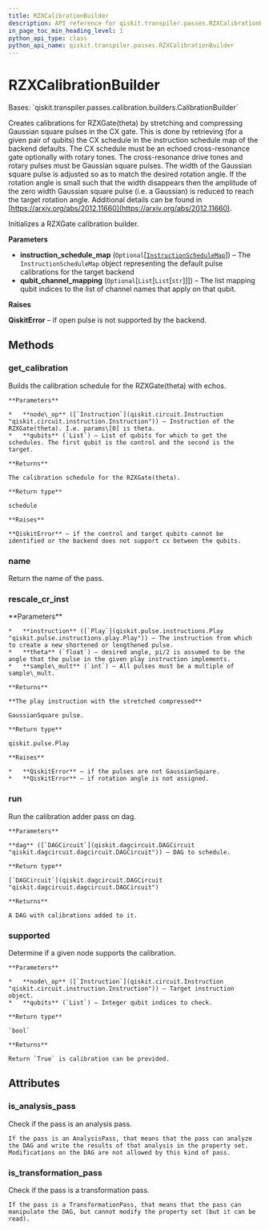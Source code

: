 ```yaml
---
title: RZXCalibrationBuilder
description: API reference for qiskit.transpiler.passes.RZXCalibrationBuilder
in_page_toc_min_heading_level: 1
python_api_type: class
python_api_name: qiskit.transpiler.passes.RZXCalibrationBuilder
---
```


# RZXCalibrationBuilder

<Class id="qiskit.transpiler.passes.RZXCalibrationBuilder" isDedicatedPage={true} github="https://github.com/qiskit/qiskit/tree/stable/0.21/qiskit/transpiler/passes/calibration/builders.py" signature="RZXCalibrationBuilder(instruction_schedule_map=None, qubit_channel_mapping=None)" modifiers="class">
  Bases: `qiskit.transpiler.passes.calibration.builders.CalibrationBuilder`

  Creates calibrations for RZXGate(theta) by stretching and compressing Gaussian square pulses in the CX gate. This is done by retrieving (for a given pair of qubits) the CX schedule in the instruction schedule map of the backend defaults. The CX schedule must be an echoed cross-resonance gate optionally with rotary tones. The cross-resonance drive tones and rotary pulses must be Gaussian square pulses. The width of the Gaussian square pulse is adjusted so as to match the desired rotation angle. If the rotation angle is small such that the width disappears then the amplitude of the zero width Gaussian square pulse (i.e. a Gaussian) is reduced to reach the target rotation angle. Additional details can be found in [https://arxiv.org/abs/2012.11660](https://arxiv.org/abs/2012.11660).

  Initializes a RZXGate calibration builder.

  **Parameters**

  *   **instruction\_schedule\_map** (`Optional`\[[`InstructionScheduleMap`](qiskit.pulse.InstructionScheduleMap "qiskit.pulse.instruction_schedule_map.InstructionScheduleMap")]) – The `InstructionScheduleMap` object representing the default pulse calibrations for the target backend
  *   **qubit\_channel\_mapping** (`Optional`\[`List`\[`List`\[`str`]]]) – The list mapping qubit indices to the list of channel names that apply on that qubit.

  **Raises**

  **QiskitError** – if open pulse is not supported by the backend.

  ## Methods

  <span id="qiskit-transpiler-passes-rzxcalibrationbuilder-get-calibration" />

  ### get\_calibration

  <Function id="qiskit.transpiler.passes.RZXCalibrationBuilder.get_calibration" signature="RZXCalibrationBuilder.get_calibration(node_op, qubits)">
    Builds the calibration schedule for the RZXGate(theta) with echos.

    **Parameters**

    *   **node\_op** ([`Instruction`](qiskit.circuit.Instruction "qiskit.circuit.instruction.Instruction")) – Instruction of the RZXGate(theta). I.e. params\[0] is theta.
    *   **qubits** (`List`) – List of qubits for which to get the schedules. The first qubit is the control and the second is the target.

    **Returns**

    The calibration schedule for the RZXGate(theta).

    **Return type**

    schedule

    **Raises**

    **QiskitError** – if the control and target qubits cannot be identified or the backend does not support cx between the qubits.
  </Function>

  <span id="qiskit-transpiler-passes-rzxcalibrationbuilder-name" />

  ### name

  <Function id="qiskit.transpiler.passes.RZXCalibrationBuilder.name" signature="RZXCalibrationBuilder.name()">
    Return the name of the pass.
  </Function>

  <span id="qiskit-transpiler-passes-rzxcalibrationbuilder-rescale-cr-inst" />

  ### rescale\_cr\_inst

  <Function id="qiskit.transpiler.passes.RZXCalibrationBuilder.rescale_cr_inst" signature="RZXCalibrationBuilder.rescale_cr_inst(instruction, theta, sample_mult=16)" modifiers="static">
    **Parameters**

    *   **instruction** ([`Play`](qiskit.pulse.instructions.Play "qiskit.pulse.instructions.play.Play")) – The instruction from which to create a new shortened or lengthened pulse.
    *   **theta** (`float`) – desired angle, pi/2 is assumed to be the angle that the pulse in the given play instruction implements.
    *   **sample\_mult** (`int`) – All pulses must be a multiple of sample\_mult.

    **Returns**

    **The play instruction with the stretched compressed**

    GaussianSquare pulse.

    **Return type**

    qiskit.pulse.Play

    **Raises**

    *   **QiskitError** – if the pulses are not GaussianSquare.
    *   **QiskitError** – if rotation angle is not assigned.
  </Function>

  <span id="qiskit-transpiler-passes-rzxcalibrationbuilder-run" />

  ### run

  <Function id="qiskit.transpiler.passes.RZXCalibrationBuilder.run" signature="RZXCalibrationBuilder.run(dag)">
    Run the calibration adder pass on dag.

    **Parameters**

    **dag** ([`DAGCircuit`](qiskit.dagcircuit.DAGCircuit "qiskit.dagcircuit.dagcircuit.DAGCircuit")) – DAG to schedule.

    **Return type**

    [`DAGCircuit`](qiskit.dagcircuit.DAGCircuit "qiskit.dagcircuit.dagcircuit.DAGCircuit")

    **Returns**

    A DAG with calibrations added to it.
  </Function>

  <span id="qiskit-transpiler-passes-rzxcalibrationbuilder-supported" />

  ### supported

  <Function id="qiskit.transpiler.passes.RZXCalibrationBuilder.supported" signature="RZXCalibrationBuilder.supported(node_op, qubits)">
    Determine if a given node supports the calibration.

    **Parameters**

    *   **node\_op** ([`Instruction`](qiskit.circuit.Instruction "qiskit.circuit.instruction.Instruction")) – Target instruction object.
    *   **qubits** (`List`) – Integer qubit indices to check.

    **Return type**

    `bool`

    **Returns**

    Return `True` is calibration can be provided.
  </Function>

  ## Attributes

  ### is\_analysis\_pass

  <Attribute id="qiskit.transpiler.passes.RZXCalibrationBuilder.is_analysis_pass">
    Check if the pass is an analysis pass.

    If the pass is an AnalysisPass, that means that the pass can analyze the DAG and write the results of that analysis in the property set. Modifications on the DAG are not allowed by this kind of pass.
  </Attribute>

  ### is\_transformation\_pass

  <Attribute id="qiskit.transpiler.passes.RZXCalibrationBuilder.is_transformation_pass">
    Check if the pass is a transformation pass.

    If the pass is a TransformationPass, that means that the pass can manipulate the DAG, but cannot modify the property set (but it can be read).
  </Attribute>
</Class>

